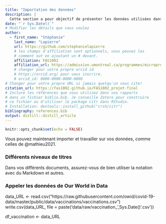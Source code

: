 ```yaml
---
title: "Importation des données"
description: | 
  Cette section a pour objectif de présenter les données utilisées dans ce rapport ainsi que leur source.
date: "`r Sys.Date()`"
# Modifier les détails que vous voulez
author:
  - first_name: "Stéphanie"
    last_name: "Lapierre"
    url: https://github.com/stephanielapierre
    # les champs d'affiliation sont optionnels, vous pouvez les
    # comment out en ajoutant un # devant.
    affiliation: FAS1002
    affiliation_url: https://admission.umontreal.ca/programmes/microprogramme-de-1er-cycle-en-analyse-des-megadonnees-en-sciences-humaines-et-sociales/structure-du-programme/
    # changer pour votre propre orcid id
    # https://orcid.org/ pour vous inscrire.
    # orcid_id: 0000-0000-0000-0000
# Changer pour votre propre URL si jamais quelqu'un vous cite!
citation_url: https://fas1002.github.io/FAS1002_projet-final
# Inclure les références que vous utilisez dans vos rapports
# dans un fichier biblio.bib. Je conseille Zotero pour construire
# ce fichier ou d'utiliser le package citr dans RStudio.
# Installation: devtools::install_github("crsh/citr")
bibliography: references.bib
output: distill::distill_article
---
```


```r
knitr::opts_chunk$set(echo = FALSE)
```

Vous pouvez maintenant importer et travailler sur vos données, comme celles de @mathieu2021.


### Différents niveaux de titres

Dans vos différents documents, assurez-vous de bien utiliser la notation avec du Markdown et autres. 


### Appeler les données de Our World in Data

data_URL <- read.csv("https://raw.githubusercontent.com/owid/covid-19-data/master/public/data/vaccinations/vaccinations.csv")
write.csv(data_URL, file = paste('data/raw/vaccination_',Sys.Date()'.csv'))

df_vaccination <- data_URL
